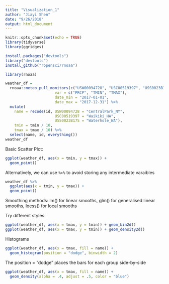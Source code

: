 ```yaml
---
title: "Visualization_1"
author: "Jiayi Shen"
date: "9/26/2018"
output: html_document
---
```


```r
knitr::opts_chunk$set(echo = TRUE)
library(tidyverse)
library(ggridges)
```


```r
install.packages("devtools")
library("devtools")
install_github("ropensci/rnoaa")

library(rnoaa)

weather_df = 
  rnoaa::meteo_pull_monitors(c("USW00094728", "USC00519397", "USS0023B17S"),
                      var = c("PRCP", "TMIN", "TMAX"), 
                      date_min = "2017-01-01",
                      date_max = "2017-12-31") %>%
  mutate(
    name = recode(id, USW00094728 = "CentralPark_NY", 
                      USC00519397 = "Waikiki_HA",
                      USS0023B17S = "Waterhole_WA"),
    tmin = tmin / 10,
    tmax = tmax / 10) %>%
  select(name, id, everything())
weather_df
```


Basic Scatter Plot:

```r
ggplot(weather_df, aes(x = tmin, y = tmax)) + 
  geom_point()
```

Alternatively, we can use ` %>% ` to avoid storing any intermediate varaibles
```r
weather_df %>%
  ggplot(aes(x = tmin, y = tmax)) + 
  geom_point()
```

Smoothing methods:
lm() for linear smooths, glm() for generalised linear smooths, loess() for local smooths


Try different styles:
```r
ggplot(weather_df, aes(x = tmax, y = tmin)) + geom_bin2d()
ggplot(weather_df, aes(x = tmax, y = tmin)) + geom_density2d()
```

Histograms
```r
ggplot(weather_df, aes(x = tmax, fill = name)) + 
  geom_histogram(position = "dodge", binwidth = 2)
```
The position = "dodge" places the bars for each group side-by-side

```r
ggplot(weather_df, aes(x = tmax, fill = name)) + 
  geom_density(alpha = .4, adjust = .5, color = "blue")
```

